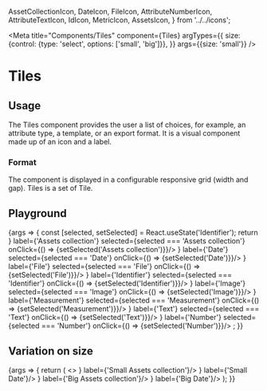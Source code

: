   AssetCollectionIcon,
  DateIcon,
  FileIcon,
  AttributeNumberIcon,
  AttributeTextIcon,
  IdIcon,
  MetricIcon,
  AssetsIcon,
} from '../../icons';

<Meta
  title="Components/Tiles"
  component={Tiles}
  argTypes={{
    size: {control: {type: 'select', options: ['small', 'big']}},
  }}
  args={{size: 'small'}}
/>

# Tiles

## Usage

The Tiles component provides the user a list of choices, for example, an attribute type, a template, or an export format.
It is a visual component made up of an icon and a label.

### Format

The component is displayed in a configurable responsive grid (width and gap). Tiles is a set of Tile.

## Playground

<Canvas>
  <Story name="Standard">
    {args => {
      const [selected, setSelected] = React.useState('Identifier');
      return <Tiles {...args} >
        <Tile icon={<AssetCollectionIcon/>} label={'Assets collection'} selected={selected === 'Assets collection'} onClick={() => {setSelected('Assets collection')}}/>
        <Tile icon={<DateIcon/>} label={'Date'} selected={selected === 'Date'} onClick={() => {setSelected('Date')}}/>
        <Tile icon={<FileIcon/>} label={'File'} selected={selected === 'File'} onClick={() => {setSelected('File')}}/>
        <Tile icon={<IdIcon/>} label={'Identifier'} selected={selected === 'Identifier'} onClick={() => {setSelected('Identifier')}}/>
        <Tile icon={<AssetsIcon/>} label={'Image'} selected={selected === 'Image'} onClick={() => {setSelected('Image')}}/>
        <Tile icon={<MetricIcon/>} label={'Measurement'} selected={selected === 'Measurement'} onClick={() => {setSelected('Measurement')}}/>
        <Tile icon={<AttributeTextIcon/>} label={'Text'} selected={selected === 'Text'} onClick={() => {setSelected('Text')}}/>
        <Tile icon={<AttributeNumberIcon/>} label={'Number'} selected={selected === 'Number'} onClick={() => {setSelected('Number')}}/>
      </Tiles>;
    }}
  </Story>
</Canvas>

<ArgsTable story="Standard" />

## Variation on size

<Canvas>
  <Story name="Size">
    {args => {
      return (
        <>
          <Tiles size={'small'}>
            <Tile icon={<AssetCollectionIcon/>} label={'Small Assets collection'}/>
            <Tile icon={<DateIcon/>} label={'Small Date'}/>
          </Tiles>
          <Tiles size={'big'}>
            <Tile icon={<AssetCollectionIcon/>} label={'Big Assets collection'}/>
            <Tile icon={<DateIcon/>} label={'Big Date'}/>
          </Tiles>
        </>
      );
    }}
  </Story>
</Canvas>
